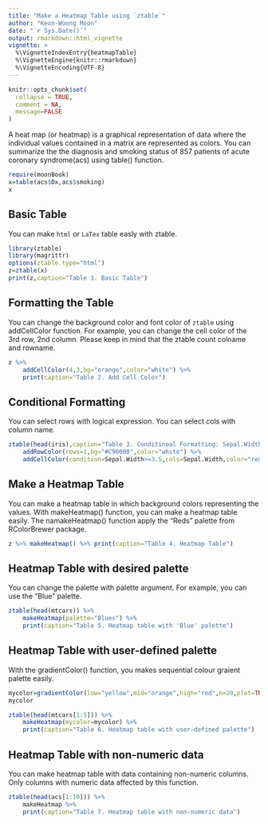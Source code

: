```yaml
---
title: "Make a Heatmap Table using `ztable`"
author: "Keon-Woong Moon"
date: "`r Sys.Date()`"
output: rmarkdown::html_vignette
vignette: >
  %\VignetteIndexEntry{heatmapTable}
  %\VignetteEngine{knitr::rmarkdown}
  %\VignetteEncoding{UTF-8}
---
```


```r
knitr::opts_chunk$set(
  collapse = TRUE,
  comment = NA,
  message=FALSE
)
```

A heat map (or heatmap) is a graphical representation of data where the individual values contained in a matrix are represented as colors. You can summarize the the diagnosis and smoking status of 857 patients of acute coronary syndrome(acs) using table() function.  

```r
require(moonBook)
x=table(acs$Dx,acs$smoking)
x
```

## Basic Table

You can make `html` or `LaTex` table easly with ztable.
```r
library(ztable)
library(magrittr)
options(ztable.type="html")
z=ztable(x) 
print(z,caption="Table 1. Basic Table")
```

## Formatting the Table

You can change the background color and font color of `ztable` using addCellColor function. For example, you can change the cell color of the 3rd row, 2nd column. Please keep in mind that the ztable count colname and rowname. 

```r
z %>% 
    addCellColor(4,3,bg="orange",color="white") %>% 
    print(caption="Table 2. Add Cell Color")
```


## Conditional Formatting

You can select rows with logical expression. You can select cols with column name.

```r
ztable(head(iris),caption="Table 3. Conditinoal Formatting: Sepal.Width >= 3.5") %>%
    addRowColor(rows=1,bg="#C90000",color="white") %>%
    addCellColor(condition=Sepal.Width>=3.5,cols=Sepal.Width,color="red") 
```

##  Make a Heatmap Table

You can make a heatmap table in which background colors representing the values. With makeHeatmap() function, you can make a heatmap table easily. The namakeHeatmap() function apply the "Reds" palette from RColorBrewer package.

```r
z %>% makeHeatmap() %>% print(caption="Table 4. Heatmap Table")
```

## Heatmap Table with desired palette

You can change the palette with palette argument. For example, you can use the "Blue" palette.

```r
ztable(head(mtcars)) %>% 
    makeHeatmap(palette="Blues") %>%
    print(caption="Table 5. Heatmap table with 'Blue' palette")
```

## Heatmap Table with user-defined palette

With the gradientColor() function, you makes sequential colour graient palette easily. 

```r
mycolor=gradientColor(low="yellow",mid="orange",high="red",n=20,plot=TRUE)
mycolor
```

```r
ztable(head(mtcars[1:5])) %>% 
    makeHeatmap(mycolor=mycolor) %>%
    print(caption="Table 6. Heatmap table with user-defined palette")
```

## Heatmap Table with non-numeric data

You can make heatmap table with data containing non-numeric columns. Only columns with numeric data affected by this function.

```r
ztable(head(acs[1:10])) %>% 
    makeHeatmap %>%
    print(caption="Table 7. Heatmap table with non-numeric data")
```
